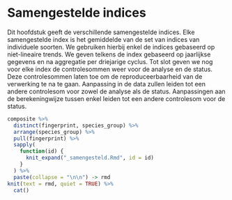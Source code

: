 # Samengestelde indices

Dit hoofdstuk geeft de verschillende samengestelde indices. Elke samengestelde index is het gemiddelde van de set van indices van individuele soorten. We gebruiken hierbij enkel de indices gebaseerd op niet-lineaire trends. We geven telkens de index gebaseerd op jaarlijkse gegevens en na aggregatie per driejarige cyclus. Tot slot geven we nog voor elke index de controlesommen weer voor de analyse en de status. Deze controlesommen laten toe om de reproduceerbaarheid van de verwerking te na te gaan. Aanpassing in de data zullen leiden tot een andere controlesom voor zowel de analyse als de status. Aanpassingen aan de berekeningwijze tussen enkel leiden tot een andere controlesom voor de status.

```r
composite %>%
  distinct(fingerprint, species_group) %>%
  arrange(species_group) %>%
  pull(fingerprint) %>%
  sapply(
    function(id) {
      knit_expand("_samengesteld.Rmd", id = id)
    }
  ) %>%
  paste(collapse = "\n\n") -> rmd
knit(text = rmd, quiet = TRUE) %>%
  cat()
```

